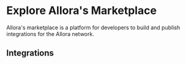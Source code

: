 
# Explore Allora's Marketplace

Allora's marketplace is a platform for developers to build and publish integrations for the Allora network.

## Integrations

<Cards>
  <Card title="Eliza OS" href="/marketplace/integrations/eliza-os/example-usage" />
  <Card title="GOAT SDK" href="/marketplace/integrations/goat-sdk" />
</Cards>
